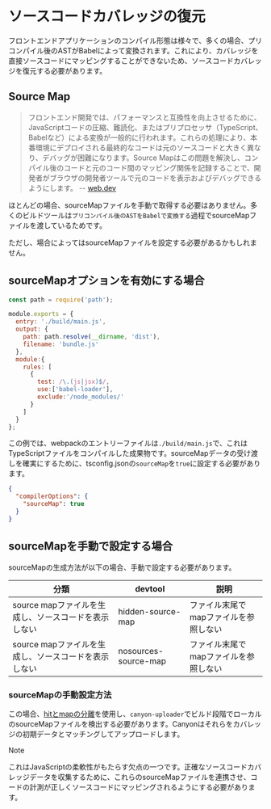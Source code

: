 # ソースコードカバレッジの復元

フロントエンドアプリケーションのコンパイル形態は様々で、多くの場合、プリコンパイル後のASTがBabelによって変換されます。これにより、カバレッジを直接ソースコードにマッピングすることができないため、ソースコードカバレッジを復元する必要があります。

## Source Map

>
> フロントエンド開発では、パフォーマンスと互換性を向上させるために、JavaScriptコードの圧縮、難読化、またはプリプロセッサ（TypeScript、Babelなど）による変換が一般的に行われます。これらの処理により、本番環境にデプロイされる最終的なコードは元のソースコードと大きく異なり、デバッグが困難になります。Source Mapはこの問題を解決し、コンパイル後のコードと元のコード間のマッピング関係を記録することで、開発者がブラウザの開発者ツールで元のコードを表示およびデバッグできるようにします。 -- [web.dev](https://web.dev/articles/source-maps)

ほとんどの場合、sourceMapファイルを手動で取得する必要はありません。多くのビルドツールは`プリコンパイル後のASTをBabelで変換する`過程でsourceMapファイルを渡しているためです。

ただし、場合によってはsourceMapファイルを設定する必要があるかもしれません。

## sourceMapオプションを有効にする場合

```js filename="webpack.config.js" {4}
const path = require('path');

module.exports = {
  entry: './build/main.js',
  output: {
    path: path.resolve(__dirname, 'dist'),
    filename: 'bundle.js'
  },
  module:{
    rules: [
      {
        test: /\.(js|jsx)$/,
        use:['babel-loader'],
        exclude:'/node_modules/'
      }
    ]
  }
};
```

この例では、webpackのエントリーファイルは`./build/main.js`で、これはTypeScriptファイルをコンパイルした成果物です。sourceMapデータの受け渡しを確実にするために、tsconfig.jsonの`sourceMap`を`true`に設定する必要があります。

```json filename="tsconfig.json" {3}
{
  "compilerOptions": {
    "sourceMap": true
  }
}
```

## sourceMapを手動で設定する場合

sourceMapの生成方法が以下の場合、手動で設定する必要があります。

| 分類              | devtool                       |  説明                                    |
|-------------------|-------------------------------|-----------------------------------------|
| source mapファイルを生成し、ソースコードを表示しない   | hidden-source-map             |  ファイル末尾でmapファイルを参照しない                 |
| source mapファイルを生成し、ソースコードを表示しない   | nosources-source-map           | ファイル末尾でmapファイルを参照しない                 |

### sourceMapの手動設定方法

この場合、[hitとmapの分離](/documentation/core-concepts/separate-hit-and-map)を使用し、`canyon-uploader`でビルド段階でローカルのsourceMapファイルを検出する必要があります。Canyonはそれらをカバレッジの初期データとマッチングしてアップロードします。

> [!NOTE]
>
> これはJavaScriptの柔軟性がもたらす欠点の一つです。正確なソースコードカバレッジデータを収集するために、これらのsourceMapファイルを連携させ、コードの計測が正しくソースコードにマッピングされるようにする必要があります。
